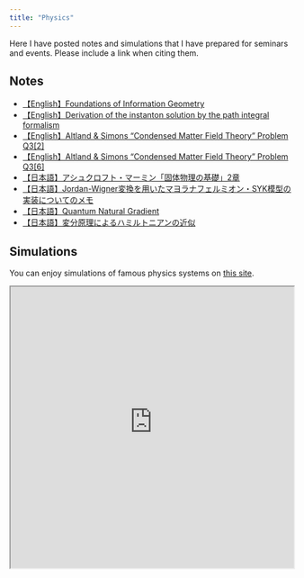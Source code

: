 ```yaml
---
title: "Physics"
---
```

Here I have posted notes and simulations that I have prepared for seminars and events. Please include a link when citing them.

## Notes

- [【English】Foundations of Information Geometry](Phys/notes/AppGeom.qmd)
- [【English】Derivation of the instanton solution by the path integral formalism](Phys/notes/AltlandSimons_instanton.qmd)
- [【English】Altland & Simons "Condensed Matter Field Theory" Problem Q3[2]](Phys/notes/AltlandSimons_Q3-2.qmd)
- [【English】Altland & Simons "Condensed Matter Field Theory" Problem Q3[6]](Phys/notes/AltlandSimons_Q3-6.qmd)
- [【日本語】アシュクロフト・マーミン「固体物理の基礎」2章](Phys/notes/AshcroftMerminC2.qmd)
- [【日本語】Jordan-Wigner変換を用いたマヨラナフェルミオン・SYK模型の実装についてのメモ](Phys/notes/JordanWigner.qmd)
- [【日本語】Quantum Natural Gradient](Phys/notes/Quantum_Natural_Gradient.qmd)
- [【日本語】変分原理によるハミルトニアンの近似](Phys/notes/VariationalApprox.qmd)


## Simulations

You can enjoy simulations of famous physics systems on [this site](https://unintelligent-intellect.github.io/p5js_sims/).

<iframe src="https://unintelligent-intellect.github.io/p5js_sims/" width="100%" height="500px"></iframe>